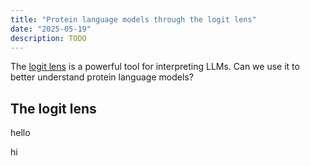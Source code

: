```yaml
---
title: "Protein language models through the logit lens"
date: "2025-05-19"
description: TODO
---
```



The [logit lens](https://www.lesswrong.com/posts/AcKRB8wDpdaN6v6ru/interpreting-gpt-the-logit-lens) is a powerful tool for interpreting LLMs. Can we use it to better understand protein language models?

## The logit lens

hello

<BetaLactamaseTopTokens />

hi
